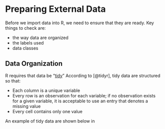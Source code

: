 # Preparing External Data

Before we import data into R, we need to ensure that they are ready. Key things to check are:

-   the way data are organized
-   the labels used
-   data classes

## Data Organization

R requires that data be "[tidy](https://tidyr.tidyverse.org/articles/tidy-data.html)" According to [@tidyr], tidy data are structured so that:

-   Each column is a unique variable
-   Every row is an observation for each variable; if no observation exists for a given variable, it is acceptable to use an entry that denotes a missing value
-   Every cell contains only one value

An example of tidy data are shown below in
